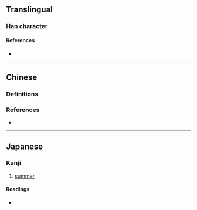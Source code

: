 {{character info}}
==Translingual==

===Han character===
{{Han char|rn=35|rad=夊|as=15|sn=18|four=|canj=HCHE|ids=⿳⿴𦥑𦣻八夂(G),⿳⿴𦥑𦣻儿夂(TJ)}}

====References====
* {{Han ref|kx=0245.281|dkj=05744|dj=0486.230|hdz=20872.010|uh=5913|ud=22803}}

----

==Chinese==

===Definitions===
{{zh-see|夏}}

===References===
* {{R:twedu|A00837-006}}

----

==Japanese==
{{ja-kanji forms|夏|夓}}

===Kanji===
{{ja-kanji|grade=|rs=夊15|shin=夏}}

# [[summer]]

====Readings====
* {{ja-readings|on=か, げ|kun=なつ}}